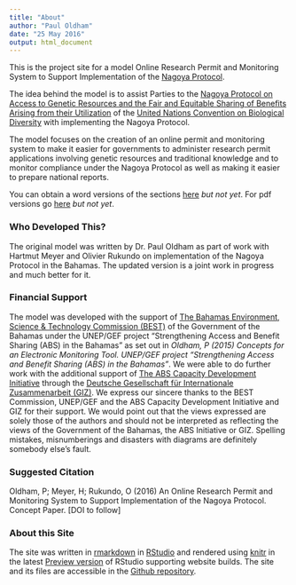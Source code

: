```yaml
---
title: "About"
author: "Paul Oldham"
date: "25 May 2016"
output: html_document
---
```

This is the project site for a model Online Research Permit and Monitoring System to Support Implementation of the [Nagoya Protocol](https://www.cbd.int/abs/about/). 

The idea behind the model is to assist Parties to the [Nagoya Protocol on Access to Genetic Resources and the Fair and Equitable Sharing of Benefits Arising from their Utilization](https://www.cbd.int/abs/about/) of the [United Nations Convention on Biological Diversity](https://www.cbd.int) with implementing the Nagoya Protocol. 

The model focuses on the creation of an online permit and monitoring system to make it easier for governments to administer research permit applications involving genetic resources and traditional knowledge and to monitor compliance under the Nagoya Protocol as well as making it easier to prepare national reports. 

You can obtain a word versions of the sections [here]() *but not yet*. For pdf versions go [here]() *but not yet*.

### Who Developed This? 

The original model was written by Dr. Paul Oldham as part of work with Hartmut Meyer and Olivier Rukundo on implementation of the Nagoya Protocol in the Bahamas. The updated version is a joint work in progress and much better for it.

### Financial Support

The model was developed with the support of [The Bahamas Environment, Science & Technology Commission (BEST)](http://www.best.gov.bs) of the Government of the Bahamas under the UNEP/GEF project “Strengthening Access and Benefit Sharing (ABS) in the Bahamas" as set out in *Oldham, P (2015) Concepts for an Electronic Monitoring Tool. UNEP/GEF project “Strengthening Access and Benefit Sharing (ABS) in the Bahamas”*. We were able to do further work with the additional support of [The ABS Capacity Development Initiative](http://www.abs-initiative.info) through the [Deutsche Gesellschaft für Internationale Zusammenarbeit (GIZ)](https://www.giz.de/en/html/index.html). We express our sincere thanks to the BEST Commission, UNEP/GEF and the ABS Capacity Development Initiative and GIZ for their support. We would point out that the views expressed are solely those of the authors and should not be interpreted as reflecting the views of the Government of the Bahamas, the ABS Initiative or GIZ. Spelling mistakes, misnumberings and disasters with diagrams are definitely somebody else's fault. 

### Suggested Citation

Oldham, P; Meyer, H; Rukundo, O (2016) An Online Research Permit and Monitoring System to Support Implementation of the Nagoya Protocol. Concept Paper. [DOI to follow]

### About this Site

The site was written in [rmarkdown](http://rmarkdown.rstudio.com) in [RStudio](https://www.rstudio.com) and rendered using [knitr](http://yihui.name/knitr/) in the latest [Preview version](https://www.rstudio.com/products/rstudio/download/preview/) of RStudio supporting website builds. The site and its files are accessible in the [Github repository](https://github.com/poldham/abs_permits/tree/gh-pages).
